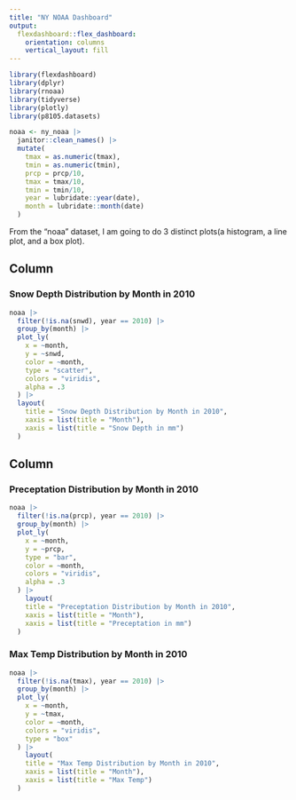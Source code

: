 ```yaml
---
title: "NY NOAA Dashboard"
output: 
  flexdashboard::flex_dashboard:
    orientation: columns
    vertical_layout: fill
---
```


```r
library(flexdashboard)
library(dplyr)
library(rnoaa)
library(tidyverse)
library(plotly)
library(p8105.datasets)

noaa <- ny_noaa |>
  janitor::clean_names() |>
  mutate(
    tmax = as.numeric(tmax),
    tmin = as.numeric(tmin),
    prcp = prcp/10,
    tmax = tmax/10,
    tmin = tmin/10,
    year = lubridate::year(date),
    month = lubridate::month(date)
  )
```


From the "noaa" dataset, I am going to do 3 distinct plots(a histogram, a line plot, and a box plot).


Column {data-width=650}
-----------------------------------------------------------------------

### Snow Depth Distribution by Month in 2010

```r
noaa |>
  filter(!is.na(snwd), year == 2010) |>
  group_by(month) |>
  plot_ly(
    x = ~month,
    y = ~snwd,
    color = ~month,
    type = "scatter",
    colors = "viridis",
    alpha = .3
  ) |>
  layout(
    title = "Snow Depth Distribution by Month in 2010",
    xaxis = list(title = "Month"),
    xaxis = list(title = "Snow Depth in mm")
  )
```

Column {data-width=350}
-----------------------------------------------------------------------

### Preceptation Distribution by Month in 2010

```r
noaa |>
  filter(!is.na(prcp), year == 2010) |>
  group_by(month) |>
  plot_ly(
    x = ~month,
    y = ~prcp,
    type = "bar",
    color = ~month,
    colors = "viridis",
    alpha = .3
  ) |>
    layout(
    title = "Preceptation Distribution by Month in 2010",
    xaxis = list(title = "Month"),
    xaxis = list(title = "Preceptation in mm")
  )
```

### Max Temp Distribution by Month in 2010

```r
noaa |>
  filter(!is.na(tmax), year == 2010) |>
  group_by(month) |>
  plot_ly(
    x = ~month,
    y = ~tmax,
    color = ~month,
    colors = "viridis",
    type = "box"
  ) |>
    layout(
    title = "Max Temp Distribution by Month in 2010",
    xaxis = list(title = "Month"),
    xaxis = list(title = "Max Temp")
  )
```

